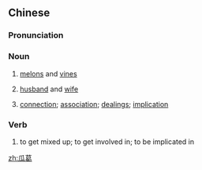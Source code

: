 ==Chinese==
{{zh-forms}}

===Pronunciation===
{{zh-pron
|m=guāgé
|c=gwaa1 got3
|mn=koa-kat
|cat=n,v
}}

===Noun===
{{zh-noun}}

# {{qualifier|literally}} [[melon]]s and [[vine]]s
# {{qualifier|by extension, dated}} [[husband]] and [[wife]]
# {{qualifier|by extension}} [[connection]]; [[association]]; [[dealings]]; [[implication]]

===Verb===
{{zh-verb}}

# to get mixed up; to get involved in; to be implicated in

[[zh:瓜葛]]